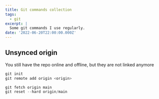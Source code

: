```yaml
---
title: Git commands collection
tags:
  - git
excerpt: |
  Some git commands I use regularly.
date: '2022-06-20T22:00:00.000Z'
---
```


## Unsynced origin

You still have the repo online and offline, but they are not linked anymore

```powershell
git init
git remote add origin <origin>
```

```powershell
git fetch origin main
git reset --hard origin/main
```
